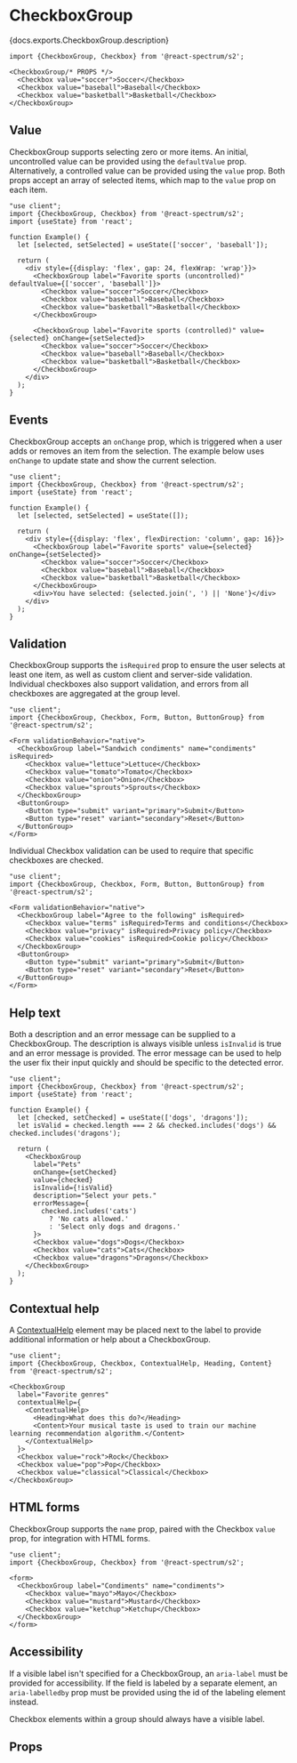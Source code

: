 

# CheckboxGroup

<PageDescription>{docs.exports.CheckboxGroup.description}</PageDescription>

```tsx render docs={docs.exports.CheckboxGroup} links={docs.links} props={['size', 'orientation', 'labelPosition', 'labelAlign', 'necessityIndicator', 'isEmphasized']} initialProps={{label: 'Favorite sports'}} type="s2"
import {CheckboxGroup, Checkbox} from '@react-spectrum/s2';

<CheckboxGroup/* PROPS */>
  <Checkbox value="soccer">Soccer</Checkbox>
  <Checkbox value="baseball">Baseball</Checkbox>
  <Checkbox value="basketball">Basketball</Checkbox>
</CheckboxGroup>
```

## Value

CheckboxGroup supports selecting zero or more items. An initial, uncontrolled value can be provided using the `defaultValue` prop. Alternatively, a controlled value can be provided using the `value` prop. Both props accept an array of selected items, which map to the `value` prop on each item.

```tsx render hideImports
"use client";
import {CheckboxGroup, Checkbox} from '@react-spectrum/s2';
import {useState} from 'react';

function Example() {
  let [selected, setSelected] = useState(['soccer', 'baseball']);

  return (
    <div style={{display: 'flex', gap: 24, flexWrap: 'wrap'}}>
      <CheckboxGroup label="Favorite sports (uncontrolled)" defaultValue={['soccer', 'baseball']}>
        <Checkbox value="soccer">Soccer</Checkbox>
        <Checkbox value="baseball">Baseball</Checkbox>
        <Checkbox value="basketball">Basketball</Checkbox>
      </CheckboxGroup>

      <CheckboxGroup label="Favorite sports (controlled)" value={selected} onChange={setSelected}>
        <Checkbox value="soccer">Soccer</Checkbox>
        <Checkbox value="baseball">Baseball</Checkbox>
        <Checkbox value="basketball">Basketball</Checkbox>
      </CheckboxGroup>
    </div>
  );
}
```

## Events

CheckboxGroup accepts an `onChange` prop, which is triggered when a user adds or removes an item from the selection. The example below uses `onChange` to update state and show the current selection.

```tsx render hideImports
"use client";
import {CheckboxGroup, Checkbox} from '@react-spectrum/s2';
import {useState} from 'react';

function Example() {
  let [selected, setSelected] = useState([]);

  return (
    <div style={{display: 'flex', flexDirection: 'column', gap: 16}}>
      <CheckboxGroup label="Favorite sports" value={selected} onChange={setSelected}>
        <Checkbox value="soccer">Soccer</Checkbox>
        <Checkbox value="baseball">Baseball</Checkbox>
        <Checkbox value="basketball">Basketball</Checkbox>
      </CheckboxGroup>
      <div>You have selected: {selected.join(', ') || 'None'}</div>
    </div>
  );
}
```

## Validation

CheckboxGroup supports the `isRequired` prop to ensure the user selects at least one item, as well as custom client and server-side validation. Individual checkboxes also support validation, and errors from all checkboxes are aggregated at the group level.

```tsx render hideImports
"use client";
import {CheckboxGroup, Checkbox, Form, Button, ButtonGroup} from '@react-spectrum/s2';

<Form validationBehavior="native">
  <CheckboxGroup label="Sandwich condiments" name="condiments" isRequired>
    <Checkbox value="lettuce">Lettuce</Checkbox>
    <Checkbox value="tomato">Tomato</Checkbox>
    <Checkbox value="onion">Onion</Checkbox>
    <Checkbox value="sprouts">Sprouts</Checkbox>
  </CheckboxGroup>
  <ButtonGroup>
    <Button type="submit" variant="primary">Submit</Button>
    <Button type="reset" variant="secondary">Reset</Button>
  </ButtonGroup>
</Form>
```

Individual Checkbox validation can be used to require that specific checkboxes are checked.

```tsx render hideImports
"use client";
import {CheckboxGroup, Checkbox, Form, Button, ButtonGroup} from '@react-spectrum/s2';

<Form validationBehavior="native">
  <CheckboxGroup label="Agree to the following" isRequired>
    <Checkbox value="terms" isRequired>Terms and conditions</Checkbox>
    <Checkbox value="privacy" isRequired>Privacy policy</Checkbox>
    <Checkbox value="cookies" isRequired>Cookie policy</Checkbox>
  </CheckboxGroup>
  <ButtonGroup>
    <Button type="submit" variant="primary">Submit</Button>
    <Button type="reset" variant="secondary">Reset</Button>
  </ButtonGroup>
</Form>
```

## Help text

Both a description and an error message can be supplied to a CheckboxGroup. The description is always visible unless `isInvalid` is true and an error message is provided. The error message can be used to help the user fix their input quickly and should be specific to the detected error.

```tsx render hideImports
"use client";
import {CheckboxGroup, Checkbox} from '@react-spectrum/s2';
import {useState} from 'react';

function Example() {
  let [checked, setChecked] = useState(['dogs', 'dragons']);
  let isValid = checked.length === 2 && checked.includes('dogs') && checked.includes('dragons');

  return (
    <CheckboxGroup
      label="Pets"
      onChange={setChecked}
      value={checked}
      isInvalid={!isValid}
      description="Select your pets."
      errorMessage={
        checked.includes('cats')
          ? 'No cats allowed.'
          : 'Select only dogs and dragons.'
      }>
      <Checkbox value="dogs">Dogs</Checkbox>
      <Checkbox value="cats">Cats</Checkbox>
      <Checkbox value="dragons">Dragons</Checkbox>
    </CheckboxGroup>
  );
}
```

## Contextual help

A [ContextualHelp](ContextualHelp.html) element may be placed next to the label to provide additional information or help about a CheckboxGroup.

```tsx render hideImports
"use client";
import {CheckboxGroup, Checkbox, ContextualHelp, Heading, Content} from '@react-spectrum/s2';

<CheckboxGroup
  label="Favorite genres"
  contextualHelp={
    <ContextualHelp>
      <Heading>What does this do?</Heading>
      <Content>Your musical taste is used to train our machine learning recommendation algorithm.</Content>
    </ContextualHelp>
  }>
  <Checkbox value="rock">Rock</Checkbox>
  <Checkbox value="pop">Pop</Checkbox>
  <Checkbox value="classical">Classical</Checkbox>
</CheckboxGroup>
```

## HTML forms

CheckboxGroup supports the `name` prop, paired with the Checkbox `value` prop, for integration with HTML forms.

```tsx render hideImports
"use client";
import {CheckboxGroup, Checkbox} from '@react-spectrum/s2';

<form>
  <CheckboxGroup label="Condiments" name="condiments">
    <Checkbox value="mayo">Mayo</Checkbox>
    <Checkbox value="mustard">Mustard</Checkbox>
    <Checkbox value="ketchup">Ketchup</Checkbox>
  </CheckboxGroup>
</form>
```

## Accessibility

If a visible label isn't specified for a CheckboxGroup, an `aria-label` must be provided for accessibility. If the field is labeled by a separate element, an `aria-labelledby` prop must be provided using the id of the labeling element instead.

Checkbox elements within a group should always have a visible label.

## Props

<PropTable component={docs.exports.CheckboxGroup} links={docs.links} />
